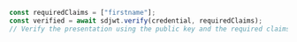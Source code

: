 ```ts
const requiredClaims = ["firstname"];
const verified = await sdjwt.verify(credential, requiredClaims);
// Verify the presentation using the public key and the required claims
```
